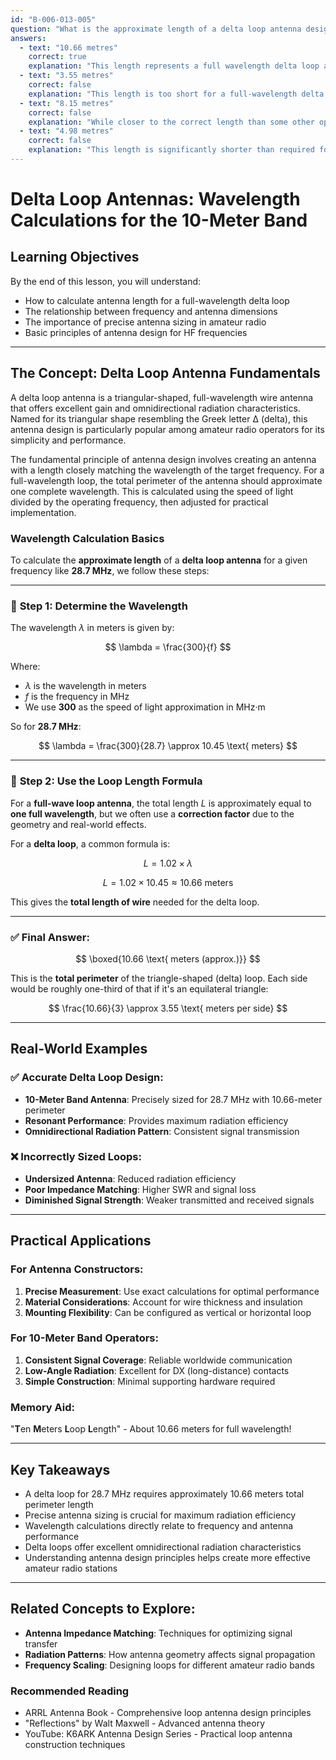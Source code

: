 ```yaml
---
id: "B-006-013-005"
question: "What is the approximate length of a delta loop antenna designed for 28.7 MHz?"
answers:
  - text: "10.66 metres"
    correct: true
    explanation: "This length represents a full wavelength delta loop antenna for 28.7 MHz. The calculation is based on the fundamental antenna design principle that the total antenna length is approximately equal to one wavelength divided by the speed of light. For 28.7 MHz, this results in a total perimeter length of around 10.66 metres, which matches the standard formula for calculating full-wavelength loop antenna dimensions."
  - text: "3.55 metres"
    correct: false
    explanation: "This length is too short for a full-wavelength delta loop at 28.7 MHz. It would result in an inefficient antenna with poor radiation characteristics and significantly reduced performance on the 10-meter band."
  - text: "8.15 metres"
    correct: false
    explanation: "While closer to the correct length than some other options, this measurement is still insufficient for a full-wavelength delta loop at 28.7 MHz. It would create an antenna with suboptimal electrical characteristics and reduced radiation efficiency."
  - text: "4.98 metres"
    correct: false
    explanation: "This length is significantly shorter than required for a full-wavelength delta loop at 28.7 MHz. Such an antenna would have poor impedance matching, low radiation efficiency, and would not effectively radiate signals on the 10-meter band."
---
```


# Delta Loop Antennas: Wavelength Calculations for the 10-Meter Band

## Learning Objectives
By the end of this lesson, you will understand:
- How to calculate antenna length for a full-wavelength delta loop
- The relationship between frequency and antenna dimensions
- The importance of precise antenna sizing in amateur radio
- Basic principles of antenna design for HF frequencies

---

## The Concept: Delta Loop Antenna Fundamentals

A delta loop antenna is a triangular-shaped, full-wavelength wire antenna that offers excellent gain and omnidirectional radiation characteristics. Named for its triangular shape resembling the Greek letter Δ (delta), this antenna design is particularly popular among amateur radio operators for its simplicity and performance.

The fundamental principle of antenna design involves creating an antenna with a length closely matching the wavelength of the target frequency. For a full-wavelength loop, the total perimeter of the antenna should approximate one complete wavelength. This is calculated using the speed of light divided by the operating frequency, then adjusted for practical implementation.

### Wavelength Calculation Basics

To calculate the **approximate length** of a **delta loop antenna** for a given frequency like **28.7 MHz**, we follow these steps:

---

### 🔧 **Step 1: Determine the Wavelength**

The wavelength $\lambda$ in meters is given by:

$$
\lambda = \frac{300}{f}
$$

Where:

* $\lambda$ is the wavelength in meters
* $f$ is the frequency in MHz
* We use **300** as the speed of light approximation in MHz·m

So for **28.7 MHz**:

$$
\lambda = \frac{300}{28.7} \approx 10.45 \text{ meters}
$$

---

### 🔧 **Step 2: Use the Loop Length Formula**

For a **full-wave loop antenna**, the total length $L$ is approximately equal to **one full wavelength**, but we often use a **correction factor** due to the geometry and real-world effects.

For a **delta loop**, a common formula is:

$$
L = 1.02 \times \lambda
$$

$$
L = 1.02 \times 10.45 \approx 10.66 \text{ meters}
$$

This gives the **total length of wire** needed for the delta loop.

---

### ✅ **Final Answer:**

$$
\boxed{10.66 \text{ meters (approx.)}}
$$

This is the **total perimeter** of the triangle-shaped (delta) loop. Each side would be roughly one-third of that if it's an equilateral triangle:

$$
\frac{10.66}{3} \approx 3.55 \text{ meters per side}
$$


---

## Real-World Examples

### ✅ Accurate Delta Loop Design:
- **10-Meter Band Antenna**: Precisely sized for 28.7 MHz with 10.66-meter perimeter
- **Resonant Performance**: Provides maximum radiation efficiency
- **Omnidirectional Radiation Pattern**: Consistent signal transmission

### ❌ Incorrectly Sized Loops:
- **Undersized Antenna**: Reduced radiation efficiency
- **Poor Impedance Matching**: Higher SWR and signal loss
- **Diminished Signal Strength**: Weaker transmitted and received signals

---

## Practical Applications

### For Antenna Constructors:
1. **Precise Measurement**: Use exact calculations for optimal performance
2. **Material Considerations**: Account for wire thickness and insulation
3. **Mounting Flexibility**: Can be configured as vertical or horizontal loop

### For 10-Meter Band Operators:
1. **Consistent Signal Coverage**: Reliable worldwide communication
2. **Low-Angle Radiation**: Excellent for DX (long-distance) contacts
3. **Simple Construction**: Minimal supporting hardware required

### Memory Aid:
"**T**en **M**eters **L**oop **L**ength" - About 10.66 meters for full wavelength!

---

## Key Takeaways

- A delta loop for 28.7 MHz requires approximately 10.66 meters total perimeter length
- Precise antenna sizing is crucial for maximum radiation efficiency
- Wavelength calculations directly relate to frequency and antenna performance
- Delta loops offer excellent omnidirectional radiation characteristics
- Understanding antenna design principles helps create more effective amateur radio stations

---

## Related Concepts to Explore:
- **Antenna Impedance Matching**: Techniques for optimizing signal transfer
- **Radiation Patterns**: How antenna geometry affects signal propagation
- **Frequency Scaling**: Designing loops for different amateur radio bands

### Recommended Reading
- ARRL Antenna Book - Comprehensive loop antenna design principles
- "Reflections" by Walt Maxwell - Advanced antenna theory
- YouTube: K6ARK Antenna Design Series - Practical loop antenna construction techniques